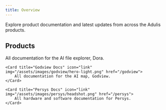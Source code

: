 ```yaml
---
title: Overview
---
```


Explore product documentation and latest updates from across the Adulis products.


## Products
<CardGroup cols={2}>
    <Card title="Dora Docs" icon="link" img="/assets/images/dora/hero-light-3.png" href="/dora">
        All documentation for the AI file explorer, Dora.
    </Card>

    <Card title="Godview Docs" icon="link" img="/assets/images/godview/hero-light.png" href="/godview">
        All documentation for the AI map, Godview.
    </Card>

    <Card title="Persys Docs" icon="link" img="/assets/images/persys/headshot.png" href="/persys">
        All hardware and software documentation for Persys.
    </Card>
</CardGroup>